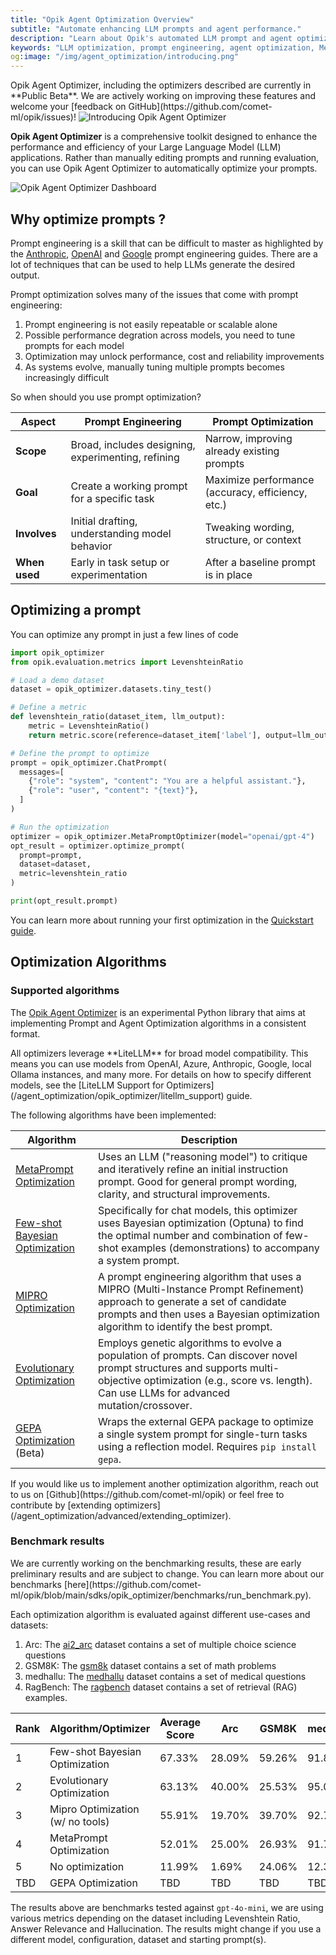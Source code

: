 ```yaml
---
title: "Opik Agent Optimization Overview"
subtitle: "Automate enhancing LLM prompts and agent performance."
description: "Learn about Opik's automated LLM prompt and agent optimization SDK. Discover MetaPrompt, Few-shot Bayesian, MIPRO, and Evolutionary optimization algorithms for enhanced performance."
keywords: "LLM optimization, prompt engineering, agent optimization, MetaPrompt, Few-shot learning, Bayesian optimization, MIPRO, Evolutionary algorithms, DSPy"
og:image: "/img/agent_optimization/introducing.png"
---
```


<Warning>
  Opik Agent Optimizer, including the optimizers described are currently in **Public Beta**. We are actively working on
  improving these features and welcome your [feedback on GitHub](https://github.com/comet-ml/opik/issues)!
</Warning>

<Frame>
  <img src="/img/agent_optimization/introducing.png" alt="Introducing Opik Agent Optimizer" />
</Frame>

**Opik Agent Optimizer** is a comprehensive toolkit designed to enhance the performance and
efficiency of your Large Language Model (LLM) applications. Rather than manually editing prompts
and running evaluation, you can use Opik Agent Optimizer to automatically optimize your prompts.

<Frame>
  <img src="/img/agent_optimization/dashboard.png" alt="Opik Agent Optimizer Dashboard" />
</Frame>

## Why optimize prompts ?

Prompt engineering is a skill that can be difficult to master as highlighted by
the [Anthropic](https://docs.anthropic.com/en/docs/build-with-claude/prompt-engineering/overview#how-to-prompt-engineer),
[OpenAI](https://help.openai.com/en/articles/6654000-best-practices-for-prompt-engineering-with-the-openai-api)
and [Google](https://www.kaggle.com/whitepaper-prompt-engineering) prompt engineering guides. There
are a lot of techniques that can be used to help LLMs generate the desired output.

Prompt optimization solves many of the issues that come with prompt engineering:

1. Prompt engineering is not easily repeatable or scalable alone
2. Possible performance degration across models, you need to tune prompts for each model
3. Optimization may unlock performance, cost and reliability improvements
4. As systems evolve, manually tuning multiple prompts becomes increasingly difficult

So when should you use prompt optimization?

| **Aspect**    | **Prompt Engineering**                             | **Prompt Optimization**                           |
| ------------- | -------------------------------------------------- | ------------------------------------------------- |
| **Scope**     | Broad, includes designing, experimenting, refining | Narrow, improving already existing prompts        |
| **Goal**      | Create a working prompt for a specific task        | Maximize performance (accuracy, efficiency, etc.) |
| **Involves**  | Initial drafting, understanding model behavior     | Tweaking wording, structure, or context           |
| **When used** | Early in task setup or experimentation             | After a baseline prompt is in place               |

## Optimizing a prompt

You can optimize any prompt in just a few lines of code

```python
import opik_optimizer
from opik.evaluation.metrics import LevenshteinRatio

# Load a demo dataset
dataset = opik_optimizer.datasets.tiny_test()

# Define a metric
def levenshtein_ratio(dataset_item, llm_output):
    metric = LevenshteinRatio()
    return metric.score(reference=dataset_item['label'], output=llm_output)

# Define the prompt to optimize
prompt = opik_optimizer.ChatPrompt(
  messages=[
    {"role": "system", "content": "You are a helpful assistant."},
    {"role": "user", "content": "{text}"},
  ]
)

# Run the optimization
optimizer = opik_optimizer.MetaPromptOptimizer(model="openai/gpt-4")
opt_result = optimizer.optimize_prompt(
  prompt=prompt,
  dataset=dataset,
  metric=levenshtein_ratio
)

print(opt_result.prompt)
```

You can learn more about running your first optimization in the
[Quickstart guide](/agent_optimization/opik_optimizer/quickstart).

## Optimization Algorithms

### Supported algorithms

The [Opik Agent Optimizer](https://pypi.org/project/opik-optimizer/) is an experimental Python
library that aims at implementing Prompt and Agent Optimization algorithms in a consistent format.

<Note>
  All optimizers leverage **LiteLLM** for broad model compatibility. This means you can use models from OpenAI, Azure,
  Anthropic, Google, local Ollama instances, and many more. For details on how to specify different models, see the
  [LiteLLM Support for Optimizers](/agent_optimization/opik_optimizer/litellm_support) guide.
</Note>

The following algorithms have been implemented:

| **Algorithm**                                                                               | **Description**                                                                                                                                                                                                      |
| ------------------------------------------------------------------------------------------- | -------------------------------------------------------------------------------------------------------------------------------------------------------------------------------------------------------------------- |
| [MetaPrompt Optimization](/agent_optimization/algorithms/metaprompt_optimizer)              | Uses an LLM ("reasoning model") to critique and iteratively refine an initial instruction prompt. Good for general prompt wording, clarity, and structural improvements.                                             |
| [Few-shot Bayesian Optimization](/agent_optimization/algorithms/fewshot_bayesian_optimizer) | Specifically for chat models, this optimizer uses Bayesian optimization (Optuna) to find the optimal number and combination of few-shot examples (demonstrations) to accompany a system prompt.                      |
| [MIPRO Optimization](/agent_optimization/algorithms/mipro_optimizer)                        | A prompt engineering algorithm that uses a MIPRO (Multi-Instance Prompt Refinement) approach to generate a set of candidate prompts and then uses a Bayesian optimization algorithm to identify the best prompt.     |
| [Evolutionary Optimization](/agent_optimization/algorithms/evolutionary_optimizer)          | Employs genetic algorithms to evolve a population of prompts. Can discover novel prompt structures and supports multi-objective optimization (e.g., score vs. length). Can use LLMs for advanced mutation/crossover. |
| [GEPA Optimization](/agent_optimization/algorithms/gepa_optimizer) (Beta)                   | Wraps the external GEPA package to optimize a single system prompt for single-turn tasks using a reflection model. Requires `pip install gepa`.                                         |

<Tip>
  If you would like us to implement another optimization algorithm, reach out to us on
  [Github](https://github.com/comet-ml/opik) or feel free to contribute by [extending
  optimizers](/agent_optimization/advanced/extending_optimizer).
</Tip>

### Benchmark results

<Warning>
  We are currently working on the benchmarking results, these are early preliminary results and are subject to change.
  You can learn more about our benchmarks
  [here](https://github.com/comet-ml/opik/blob/main/sdks/opik_optimizer/benchmarks/run_benchmark.py).
</Warning>

Each optimization algorithm is evaluated against different use-cases and datasets:

1. Arc: The [ai2_arc](https://huggingface.co/datasets/allenai/ai2_arc) dataset contains a set of
   multiple choice science questions
2. GSM8K: The [gsm8k](https://huggingface.co/datasets/openai/gsm8k) dataset contains a set of math problems
3. medhallu: The [medhallu](https://huggingface.co/datasets/UTAustin-AIHealth/MedHallu) dataset
   contains a set of medical questions
4. RagBench: The [ragbench](https://huggingface.co/datasets/wandb/ragbench-sentence-relevance-balanced/discussions)
   dataset contains a set of retrieval (RAG) examples.

| Rank | Algorithm/Optimizer              | Average Score | Arc    | GSM8K  | medhallu | RagBench |
| ---- | -------------------------------- | ------------- | ------ | ------ | -------- | -------- |
| 1    | Few-shot Bayesian Optimization   | 67.33%        | 28.09% | 59.26% | 91.80%   | 90.15%   |
| 2    | Evolutionary Optimization        | 63.13%        | 40.00% | 25.53% | 95.00%   | 92.00%   |
| 3    | Mipro Optimization (w/ no tools) | 55.91%        | 19.70% | 39.70% | 92.70%   | 89.28%   |
| 4    | MetaPrompt Optimization          | 52.01%        | 25.00% | 26.93% | 91.79%   | 64.31%   |
| 5    | No optimization                  | 11.99%        | 1.69%  | 24.06% | 12.38%   | 9.81%    |
| TBD  | GEPA Optimization                | TBD           | TBD    | TBD    | TBD      | TBD      |

The results above are benchmarks tested against `gpt-4o-mini`, we are using various metrics
depending on the dataset including Levenshtein Ratio, Answer Relevance and Hallucination. The
results might change if you use a different model, configuration, dataset and starting prompt(s).
